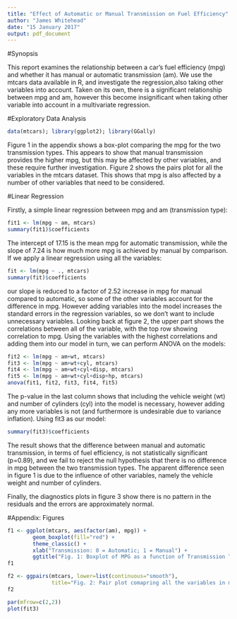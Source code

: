 ```yaml
---
title: "Effect of Automatic or Manual Transmission on Fuel Efficiency"
author: "James Whitehead"
date: "15 January 2017"
output: pdf_document
---
```


#Synopsis

This report examines the relationship between a car's fuel efficiency (mpg) and whether it has manual or automatic transmission (am). We use the mtcars data available in R, and investigate the regression,also taking other variables into account. Taken on its own, there is a significant relationship between mpg and am, however this become insignificant when taking other variable into account in a multivariate regression.

#Exploratory Data Analysis

```r
data(mtcars); library(ggplot2); library(GGally)
```

Figure 1 in the appendix shows a box-plot comparing the mpg for the two transmission types. This appears to show that manual transmission provides the higher mpg, but this may be affected by other variables, and these require further investigation. Figure 2 shows the pairs plot for all the variables in the mtcars dataset. This shows that mpg is also affected by a number of other variables that need to be considered.

#Linear Regression

Firstly, a simple linear regression between mpg and am (transmission type):

```r
fit1 <- lm(mpg ~ am, mtcars)
summary(fit1)$coefficients
```

The intercept of 17.15 is the mean mpg for automatic transmission, while the slope of 7.24 is how much more mpg is achieved by manual by comparison. If we apply a linear regression using all the variables:

```r
fit <- lm(mpg ~ ., mtcars)
summary(fit)$coefficients
```

our slope is reduced to a factor of 2.52 increase in mpg for manual compared to automatic, so some of the other variables account for the difference in mpg. However adding variables into the model increases the standard errors in the regression variables, so we don't want to include unnecessary variables. Looking back at figure 2, the upper part shows the correlations between all of the variable, with the top row showing correlation to mpg. Using the variables with the highest correlations and adding them into our model in turn, we can perform ANOVA on the models:

```r
fit2 <- lm(mpg ~ am+wt, mtcars)
fit3 <- lm(mpg ~ am+wt+cyl, mtcars)
fit4 <- lm(mpg ~ am+wt+cyl+disp, mtcars)
fit5 <- lm(mpg ~ am+wt+cyl+disp+hp, mtcars)
anova(fit1, fit2, fit3, fit4, fit5)
```

The p-value in the last column shows that including the vehicle weight (wt) and number of cylinders (cyl) into the model is necessary, however adding any more variables is not (and furthermore is undesirable due to variance inflation). Using fit3 as our model:

```r
summary(fit3)$coefficients
```

The result shows that the difference between manual and automatic transmission, in terms of fuel efficiency, is not statistically significant (p=0.89), and we fail to reject the null hypothesis that there is no difference in mpg between the two transmission types. The apparent difference seen in figure 1 is due to the influence of other variables, namely the vehicle weight and number of cylinders.

Finally, the diagnostics plots in figure 3 show there is no pattern in the residuals and the errors are approximately normal.

#Appendix: Figures

```r
f1 <- ggplot(mtcars, aes(factor(am), mpg)) +
        geom_boxplot(fill="red") +
        theme_classic() +
        xlab("Transmission: 0 = Automatic; 1 = Manual") +
        ggtitle("Fig. 1: Boxplot of MPG as a function of Transmission Type")
f1

f2 <- ggpairs(mtcars, lower=list(continuous="smooth"),
              title="Fig. 2: Pair plot comapring all the variables in mtcars")
f2

par(mfrow=c(2,2))
plot(fit3)
```